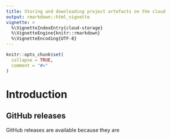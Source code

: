```yaml
---
title: Storing and downloading project artefacts on the cloud
output: rmarkdown::html_vignette
vignette: >
  %\VignetteIndexEntry{cloud-storage}
  %\VignetteEngine{knitr::rmarkdown}
  %\VignetteEncoding{UTF-8}
---
```


```r
knitr::opts_chunk$set(
  collapse = TRUE,
  comment = "#>"
)
```

# Introduction

## GitHub releases

GitHub releases are available because they are 